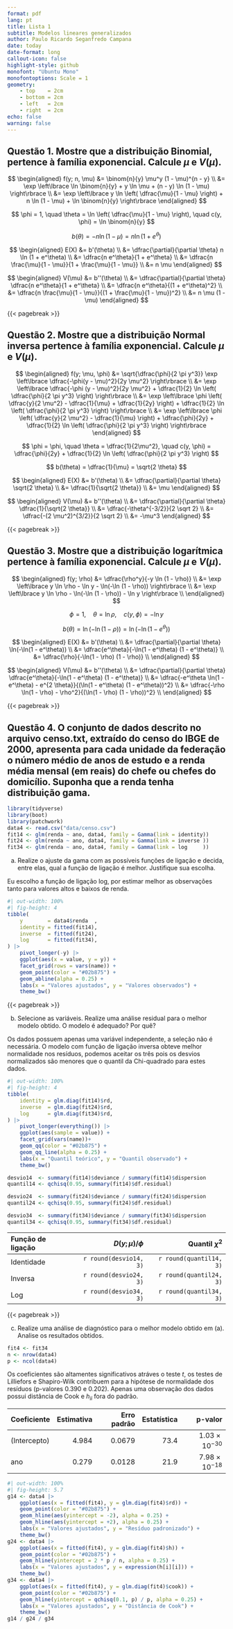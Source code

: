 ```yaml
---
format: pdf
lang: pt
title: Lista 1
subtitle: Modelos lineares generalizados
author: Paulo Ricardo Seganfredo Campana
date: today
date-format: long
callout-icon: false
highlight-style: github
monofont: "Ubuntu Mono"
monofontoptions: Scale = 1
geometry:
    - top    = 2cm
    - bottom = 2cm
    - left   = 2cm
    - right  = 2cm
echo: false
warning: false
---
```


\pagestyle{empty}
\thispagestyle{empty}

::: callout-tip
# **Questão 1.** Mostre que a distribuição Binomial, pertence à família exponencial. Calcule $\mu$ e $V(\mu)$.

$$
\begin{aligned}
    f(y; n, \mu)
    &= \binom{n}{y} \mu^y (1 - \mu)^{n - y} \\
    &= \exp \left\lbrace \ln \binom{n}{y} + y \ln \mu + (n - y) \ln (1 - \mu) \right\rbrace \\
    &= \exp \left\lbrace y \ln \left( \dfrac{\mu}{1 - \mu} \right) + n \ln (1 - \mu) + \ln \binom{n}{y} \right\rbrace
\end{aligned}
$$

$$
\phi = 1, \quad
\theta = \ln \left( \dfrac{\mu}{1 - \mu} \right), \quad
c(y, \phi) = \ln \binom{n}{y}
$$

$$
b(\theta) = -n \ln (1 - \mu) = n \ln (1 + e^\theta)
$$

::: {layout-ncol=2}
$$
\begin{aligned}
    E(X)
    &= b'(\theta) \\
    &= \dfrac{\partial}{\partial \theta} n \ln (1 + e^\theta) \\
    &= \dfrac{n e^\theta}{1 + e^\theta} \\
    &= \dfrac{n \frac{\mu}{1 - \mu}}{1 + \frac{\mu}{1 - \mu}} \\
    &= n \mu
\end{aligned}
$$

$$
\begin{aligned}
    V(\mu)
    &= b''(\theta) \\
    &= \dfrac{\partial}{\partial \theta} \dfrac{n e^\theta}{1 + e^\theta} \\
    &= \dfrac{n e^\theta}{(1 + e^\theta)^2} \\
    &= \dfrac{n \frac{\mu}{1 - \mu}}{(1 + \frac{\mu}{1 - \mu})^2} \\
    &= n \mu (1 - \mu)
\end{aligned}
$$
:::
:::

{{< pagebreak >}}

::: callout-tip
# **Questão 2.** Mostre que a distribuição Normal inversa pertence à família exponencial. Calcule $\mu$ e $V(\mu)$.

$$
\begin{aligned}
    f(y; \mu, \phi)
    &= \sqrt{\dfrac{\phi}{2 \pi y^3}} \exp \left\lbrace \dfrac{-\phi(y - \mu)^2}{2y \mu^2} \right\rbrace \\
    &= \exp \left\lbrace \dfrac{-\phi (y - \mu)^2}{2y \mu^2} + \dfrac{1}{2} \ln \left( \dfrac{\phi}{2 \pi y^3} \right) \right\rbrace \\
    &= \exp \left\lbrace \phi \left( \dfrac{y}{2 \mu^2} - \dfrac{1}{\mu} + \dfrac{1}{2y} \right) + \dfrac{1}{2} \ln \left( \dfrac{\phi}{2 \pi y^3} \right) \right\rbrace \\
    &= \exp \left\lbrace \phi \left( \dfrac{y}{2 \mu^2} - \dfrac{1}{\mu} \right) + \dfrac{\phi}{2y} + \dfrac{1}{2} \ln \left( \dfrac{\phi}{2 \pi y^3} \right) \right\rbrace
\end{aligned}
$$

$$
\phi = \phi, \quad
\theta = \dfrac{1}{2\mu^2}, \quad
c(y, \phi) = \dfrac{\phi}{2y} + \dfrac{1}{2} \ln \left( \dfrac{\phi}{2 \pi y^3} \right)
$$

$$
b(\theta) = \dfrac{1}{\mu} = \sqrt{2 \theta}
$$

::: {layout-ncol=2}
$$
\begin{aligned}
    E(X)
    &= b'(\theta) \\
    &= \dfrac{\partial}{\partial \theta} \sqrt{2 \theta} \\
    &= \dfrac{1}{\sqrt{2 \theta}} \\
    &= \mu
\end{aligned}
$$

$$
\begin{aligned}
    V(\mu)
    &= b''(\theta) \\
    &= \dfrac{\partial}{\partial \theta} \dfrac{1}{\sqrt{2 \theta}} \\
    &= \dfrac{-\theta^{-3/2}}{2 \sqrt 2} \\
    &= \dfrac{-(2 \mu^2)^{3/2}}{2 \sqrt 2} \\
    &= -\mu^3
\end{aligned}
$$
:::
:::

{{< pagebreak >}}

::: callout-tip
# **Questão 3.** Mostre que a distribuição logarítmica pertence à família exponencial. Calcule $\mu$ e $V(\mu)$.

$$
\begin{aligned}
    f(y; \rho)
    &= \dfrac{\rho^y}{-y \ln (1 - \rho)} \\
    &= \exp \left\lbrace y \ln \rho - \ln y - \ln(-\ln (1 - \rho)) \right\rbrace \\
    &= \exp \left\lbrace y \ln \rho - \ln(-\ln (1 - \rho)) - \ln y \right\rbrace \\
\end{aligned}
$$

$$
\phi = 1, \quad
\theta = \ln \rho, \quad
c(y, \phi) = -\ln y
$$

$$
b(\theta) = \ln(-\ln (1 - \rho)) = \ln(-\ln(1 - e^\theta))
$$

::: {layout-ncol=2}
$$
\begin{aligned}
    E(X)
    &= b'(\theta) \\
    &= \dfrac{\partial}{\partial \theta} \ln(-\ln(1 - e^\theta)) \\
    &= \dfrac{e^\theta}{-\ln(1 - e^\theta) (1 - e^\theta)} \\
    &= \dfrac{\rho}{-\ln(1 - \rho) (1 - \rho)} \\
\end{aligned}
$$

$$
\begin{aligned}
    V(\mu)
    &= b''(\theta) \\
    &= \dfrac{\partial}{\partial \theta} \dfrac{e^\theta}{-\ln(1 - e^\theta) (1 - e^\theta)} \\
    &= \dfrac{-e^\theta \ln(1 - e^\theta) - e^{2 \theta}}{(\ln(1 - e^\theta) (1 - e^\theta))^2} \\
    &= \dfrac{-\rho \ln(1 - \rho) - \rho^2}{(\ln(1 - \rho) (1 - \rho))^2} \\
\end{aligned}
$$
:::
:::

{{< pagebreak >}}

::: callout-tip
# **Questão 4.** O conjunto de dados descrito no arquivo censo.txt, extraído do censo do IBGE de 2000, apresenta para cada unidade da federação o número médio de anos de estudo e a renda média mensal (em reais) do chefe ou chefes do domicílio. Suponha que a renda tenha distribuição gama.

```r
library(tidyverse)
library(boot)
library(patchwork)
data4 <- read.csv("data/censo.csv")
fit14 <- glm(renda ~ ano, data4, family = Gamma(link = identity))
fit24 <- glm(renda ~ ano, data4, family = Gamma(link = inverse ))
fit34 <- glm(renda ~ ano, data4, family = Gamma(link = log     ))
```

a) Realize o ajuste da gama com as possíveis funções de ligação e decida, entre elas, qual a função de ligação é melhor. Justifique sua escolha.

Eu escolho a função de ligação log, por estimar melhor as observações tanto para valores altos e baixos de renda.

```r
#| out-width: 100%
#| fig-height: 4
tibble(
    y        = data4$renda  ,
    identity = fitted(fit14),
    inverse  = fitted(fit24),
    log      = fitted(fit34),
) |>
    pivot_longer(-y) |>
    ggplot(aes(x = value, y = y)) +
    facet_grid(rows = vars(name)) +
    geom_point(color = "#02b875") +
    geom_abline(alpha = 0.25) +
    labs(x = "Valores ajustados", y = "Valores observados") +
    theme_bw()
```

{{< pagebreak >}}

b) Selecione as variáveis. Realize uma análise residual para o melhor modelo obtido. O modelo é adequado? Por quê?

Os dados possuem apenas uma variável independente, a seleção não é necessária. O modelo com função de ligação inversa obteve melhor normalidade nos resíduos, podemos aceitar os três pois os desvios normalizados são menores que o quantil da Chi-quadrado para estes dados.

```r
#| out-width: 100%
#| fig-height: 4
tibble(
    identity = glm.diag(fit14)$rd,
    inverse  = glm.diag(fit24)$rd,
    log      = glm.diag(fit34)$rd,
) |>
    pivot_longer(everything()) |>
    ggplot(aes(sample = value)) +
    facet_grid(vars(name))+
    geom_qq(color = "#02b875") +
    geom_qq_line(alpha = 0.25) +
    labs(x = "Quantil teórico", y = "Quantil observado") +
    theme_bw()
```

```r
desvio14  <- summary(fit14)$deviance / summary(fit14)$dispersion
quantil14 <- qchisq(0.95, summary(fit14)$df.residual)

desvio24  <- summary(fit24)$deviance / summary(fit24)$dispersion
quantil24 <- qchisq(0.95, summary(fit24)$df.residual)

desvio34  <- summary(fit34)$deviance / summary(fit34)$dispersion
quantil34 <- qchisq(0.95, summary(fit34)$df.residual)
```

|Função de ligação|    $D(y; \mu) / \phi$|       Quantil $\chi^2$|
|:----------------|---------------------:|----------------------:|
|Identidade       |`r round(desvio14, 3)`|`r round(quantil14, 3)`|
|Inversa          |`r round(desvio24, 3)`|`r round(quantil24, 3)`|
|Log              |`r round(desvio34, 3)`|`r round(quantil34, 3)`|

{{< pagebreak >}}

c) Realize uma análise de diagnóstico para o melhor modelo obtido em (a). Analise os resultados obtidos.

```r
fit4 <- fit34
n <- nrow(data4)
p <- ncol(data4)
```

Os coeficientes são altamentes significativos atráves o teste $t$, os testes de Lilliefors e Shapiro-Wilk contribuem para a hipótese de normalidade dos resíduos (p-valores 0.390 e 0.202). Apenas uma observação dos dados possui distância de Cook e $h_{ii}$ fora do padrão.

|Coeficiente |Estimativa|Erro padrão|Estatística|     p-valor|
|:-----------|---------:|----------:|----------:|-----------:|
|(Intercepto)|     4.984|     0.0679|       73.4|$1.03 \times 10^{-30}$|
|ano         |     0.279|     0.0128|       21.9|$7.98 \times 10^{-18}$|

```r
#| out-width: 100%
#| fig-height: 5.7
g14 <- data4 |>
    ggplot(aes(x = fitted(fit4), y = glm.diag(fit4)$rd)) +
    geom_point(color = "#02b875") +
    geom_hline(aes(yintercept = -2), alpha = 0.25) +
    geom_hline(aes(yintercept = +2), alpha = 0.25) +
    labs(x = "Valores ajustados", y = "Resíduo padronizado") +
    theme_bw()
g24 <- data4 |>
    ggplot(aes(x = fitted(fit4), y = glm.diag(fit4)$h)) +
    geom_point(color = "#02b875") +
    geom_hline(yintercept = 2 * p / n, alpha = 0.25) +
    labs(x = "Valores ajustados", y = expression(h[i][i])) +
    theme_bw()
g34 <- data4 |>
    ggplot(aes(x = fitted(fit4), y = glm.diag(fit4)$cook)) +
    geom_point(color = "#02b875") +
    geom_hline(yintercept = qchisq(0.1, p) / p, alpha = 0.25) +
    labs(x = "Valores ajustados", y = "Distância de Cook") +
    theme_bw()
g14 / g24 / g34
```
:::
